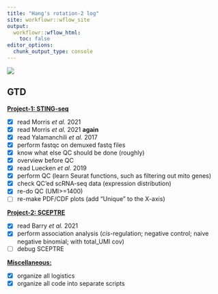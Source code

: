 ```yaml
---
title: "Hang's rotation-2 log"
site: workflowr::wflow_site
output:
  workflowr::wflow_html:
    toc: false
editor_options:
  chunk_output_type: console
---
```


![](https://raw.githubusercontent.com/chenh19/rotation2/main/analysis/images/header.jpg)

## GTD

[**Project-1: STING-seq**](https://chenh19.github.io/rotation2/project_1.html)

- [x] read Morris *et al.* 2021
- [x] read Morris *et al.* 2021 **again**
- [x] read Yalamanchili *et al.* 2017
- [x] perform fastqc on demuxed fastq files
- [x] know what else QC should be done (roughly)
- [x] overview before QC
- [x] read Luecken *et al.* 2019
- [x] perform QC (learn Seurat functions, such as filtering out mito genes)
- [x] check QC'ed scRNA-seq data (expression distribution)
- [x] re-do QC (UMI>=1400)
- [ ] re-make PDF/CDF plots (add "Unique" to the X-axis)

[**Project-2: SCEPTRE**](https://chenh19.github.io/rotation2/project_2.html)

- [x] read Barry *et al.* 2021
- [x] perform association analysis (*cis*-regulation; negative control; naive negative binomial; with total_UMI cov)
- [ ] debug SCEPTRE

[**Miscellaneous:**](https://chenh19.github.io/rotation2/misc.html)

- [x] organize all logistics
- [x] organize all code into separate scripts
